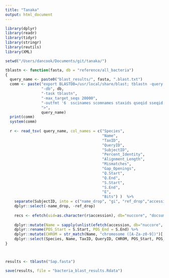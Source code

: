 ```yaml
---
title: "Tanaka"
output: html_document
---
```


```r
library(dplyr)
library(readr)
library(tidyr)
library(stringr)
library(reutils)
library(XML)

setwd("/Users/dancook/Documents/git/tanaka/")

tblastn <- function(fasta, db = "reference/all_bacteria") 
{
  query_name <- paste0("blast_results/", fasta, ".blast.txt")
  comm <- paste("export BLASTDB=/usr/local/share/blast; tblastn -query ", fasta,
                "-db", db, 
                "-task tblastn",
                "-max_target_seqs 20000",
                "-outfmt '6  sscinames scomnames staxids qseqid sseqid pident length mismatch gapopen qstart qend sstart send evalue bitscore'",
                ">",
                query_name)
  print(comm)
  system(comm)
  
  r <- read_tsv( query_name, col_names = c("Species",
                                           "Name",
                                           "TaxID",
                                           "QueryID",
                                           "SubjectID",
                                           "Percent_Identity",
                                           "Alignment_Length",
                                           "Mismatches",
                                           "Gap_Openings",
                                           "Q.Start",
                                           "Q.End",
                                           "S.Start",
                                           "S.End",
                                           "E",
                                           "Bits") )  %>%
    separate(SubjectID, into = c("name_drop", "gi", "ref_drop","accession"), sep = "\\|", extra = "drop", convert = T) %>%
    dplyr::select(-name_drop, -ref_drop)
    
    recs <- efetch(uid=as.character(r$accession), db="nuccore", "docsum", outfile="data/accessions.txt")
  
    dplyr::mutate(Name = sapply(unlist(efetch(accession, db="nuccore", "docsum")['//Item[@Name="Title"]/text()']), xmlValue) ) %>%
    dplyr::rename(POS_Start = S.Start, POS_End = S.End) %>%
    dplyr::mutate(CHROM = str_match(Name, "chromosome ([A-Za-z0-9])")[,2]) %>%
    dplyr::select(Species, Name, TaxID, QueryID, CHROM, POS_Start, POS_End, accession,  everything()) 
}



results <- tblastn("Sap.fasta")

save(results, file = "bacteria_blast_results.Rdata")

```
